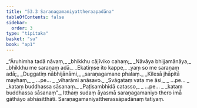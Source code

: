 ```yaml
---
title: "53.3 Saraṇagamaniyattheraapadāna"
tableOfContents: false
sidebar:
  order: 3
type: "tipitaka"
basket: "su"
book: "ap1"
---
```



<DynamicBreadcrumb />

<Division number="19" book="ap1" bookNo="20" page="430">

<Paragraph number="6820" type="verses" book="ap1">
_“Āruhimha tadā nāvaṃ,_  
_bhikkhu cājīviko cahaṃ;_  
_Nāvāya bhijjamānāya,_  
_bhikkhu me saraṇaṃ adā._  

</Paragraph>

</Division>
<Division number="20" book="ap1" bookNo="20" page="430">

<Paragraph number="6821" type="verses" book="ap1">
_Ekatiṃse ito kappe,_  
_yaṃ so me saraṇaṃ adā;_  
_Duggatiṃ nābhijānāmi,_  
_saraṇagamane phalaṃ._  

</Paragraph>

</Division>
<Division number="21" book="ap1" bookNo="20" page="430">

<Paragraph number="6822" type="verses" book="ap1">
_Kilesā jhāpitā mayhaṃ,_  
_ …pe… _  
_viharāmi anāsavo._  

</Paragraph>

</Division>
<Division number="22" book="ap1" bookNo="20" page="430">

<Paragraph number="6823" type="verses" book="ap1">
_Svāgataṃ vata me āsi,_  
_ …pe… _  
_kataṃ buddhassa sāsanaṃ._  

</Paragraph>

</Division>
<Division number="23" book="ap1" bookNo="20" page="430">

<Paragraph number="6824" type="verses" book="ap1">
_Paṭisambhidā catasso,_  
_ …pe… _  
_kataṃ buddhassa sāsanaṃ”._  

</Paragraph>

<Paragraph number="6825" book="ap1">
Itthaṃ sudaṃ āyasmā saraṇagamaniyo thero imā gāthāyo abhāsitthāti.

</Paragraph>
</Division>

<Paragraph number="6826" type="center" book="ap1">
Saraṇagamaniyattherassāpadānaṃ tatiyaṃ.
</Paragraph>